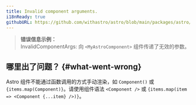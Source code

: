 ```yaml
---
title: Invalid component arguments.
i18nReady: true
githubURL: https://github.com/withastro/astro/blob/main/packages/astro/src/core/errors/errors-data.ts
---
```


> **错误信息示例：**<br/>
InvalidComponentArgs: 向 `<MyAstroComponent>` 组件传递了无效的参数。

## 哪里出了问题？ \{#what-went-wrong\}

Astro 组件不能通过函数调用的方式手动渲染，如 `Component()` 或 `{items.map(Component)}`。请使用组件语法 `<Component />` 或 `{items.map(item => <Component {...item} />)}`。

